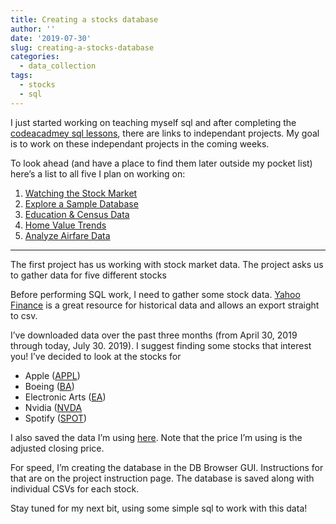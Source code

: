 ```yaml
---
title: Creating a stocks database
author: ''
date: '2019-07-30'
slug: creating-a-stocks-database
categories:
  - data_collection
tags:
  - stocks
  - sql
---
```



I just started working on teaching myself sql and after completing the [codeacadmey sql lessons](https://www.codecademy.com/learn/learn-sql), there are links to independant projects. My goal is to work on these independant projects in the coming weeks. 

To look ahead (and have a place to find them later outside my pocket list) here's a list to all five I plan on working on:

1. [Watching the Stock Market](https://discuss.codecademy.com/t/data-science-independent-project-1-watching-the-stock-market/419943)
2. [Explore a Sample Database](https://discuss.codecademy.com/t/data-science-independent-project-2-explore-a-sample-database/419945)
3. [Education & Census Data](https://discuss.codecademy.com/t/data-science-independent-project-3-education-census-data/419947)
4. [Home Value Trends](https://discuss.codecademy.com/t/data-science-independent-project-4-home-value-trends/419948)
5. [Analyze Airfare Data](https://discuss.codecademy.com/t/data-science-independent-project-5-analyze-airfare-data/419949)

***

The first project has us working with stock market data. The project asks us to gather data for five different stocks 

Before performing SQL work, I need to gather some stock data. [Yahoo Finance](https://finance.yahoo.com/) is a great resource for historical data and allows an export straight to csv. 

I've downloaded data over the past three months (from April 30, 2019 through today, July 30. 2019). I suggest finding some stocks that interest you! I've decided to look at the stocks for 

* Apple ([APPL](https://finance.yahoo.com/quote/AAPL))
* Boeing ([BA](https://finance.yahoo.com/quote/BA))
* Electronic Arts ([EA](https://finance.yahoo.com/quote/EA))
* Nvidia ([NVDA](https://finance.yahoo.com/quote/NVDA)
* Spotify ([SPOT](https://finance.yahoo.com/quote/SPOT))

I also saved the data I'm using [here](https://github.com/chris-s-friedman/friedman_blog/tree/master/data/stocks). Note that the price I'm using is the adjusted closing price. 

For speed, I'm creating the database in the DB Browser GUI. Instructions for that are on the project instruction page. The database is saved along with individual CSVs for each stock.

Stay tuned for my next bit, using some simple sql to work with this data!